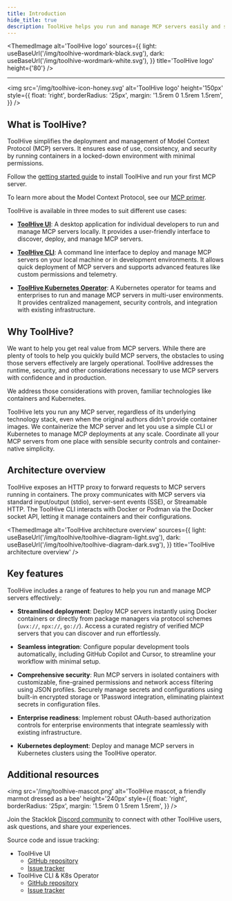 ```yaml
---
title: Introduction
hide_title: true
description: ToolHive helps you run and manage MCP servers easily and securely.
---
```



<ThemedImage
  alt='ToolHive logo'
  sources={{
    light: useBaseUrl('/img/toolhive-wordmark-black.svg'),
    dark: useBaseUrl('/img/toolhive-wordmark-white.svg'),
  }}
  title='ToolHive logo'
  height={'80'}
/>
<br />

---

<img
  src='/img/toolhive-icon-honey.svg'
  alt='ToolHive logo'
  height='150px'
  style={{
    float: 'right',
    borderRadius: '25px',
    margin: '1.5rem 0 1.5rem 1.5rem',
  }}
/>

## What is ToolHive?

ToolHive simplifies the deployment and management of Model Context Protocol
(MCP) servers. It ensures ease of use, consistency, and security by running
containers in a locked-down environment with minimal permissions.

Follow the [getting started guide](./tutorials/quickstart-ui.mdx) to install
ToolHive and run your first MCP server.

To learn more about the Model Context Protocol, see our
[MCP primer](./concepts/mcp-primer.md).

ToolHive is available in three modes to suit different use cases:

- [**ToolHive UI**](./guides-ui/index.mdx): A desktop application for individual
  developers to run and manage MCP servers locally. It provides a user-friendly
  interface to discover, deploy, and manage MCP servers.

- [**ToolHive CLI**](./guides-cli/index.mdx): A command line interface to deploy
  and manage MCP servers on your local machine or in development environments.
  It allows quick deployment of MCP servers and supports advanced features like
  custom permissions and telemetry.

- [**ToolHive Kubernetes Operator**](./guides-k8s/index.mdx): A Kubernetes
  operator for teams and enterprises to run and manage MCP servers in multi-user
  environments. It provides centralized management, security controls, and
  integration with existing infrastructure.

## Why ToolHive?

We want to help you get real value from MCP servers. While there are plenty of
tools to help you quickly build MCP servers, the obstacles to using those
servers effectively are largely operational. ToolHive addresses the runtime,
security, and other considerations necessary to use MCP servers with confidence
and in production.

We address those considerations with proven, familiar technologies like
containers and Kubernetes.

ToolHive lets you run any MCP server, regardless of its underlying technology
stack, even when the original authors didn't provide container images. We
containerize the MCP server and let you use a simple CLI or Kubernetes to manage
MCP deployments at any scale. Coordinate all your MCP servers from one place
with sensible security controls and container-native simplicity.

## Architecture overview

ToolHive exposes an HTTP proxy to forward requests to MCP servers running in
containers. The proxy communicates with MCP servers via standard input/output
(stdio), server-sent events (SSE), or Streamable HTTP. The ToolHive CLI
interacts with Docker or Podman via the Docker socket API, letting it manage
containers and their configurations.

<ThemedImage
  alt='ToolHive architecture overview'
  sources={{
    light: useBaseUrl('/img/toolhive/toolhive-diagram-light.svg'),
    dark: useBaseUrl('/img/toolhive/toolhive-diagram-dark.svg'),
  }}
  title='ToolHive architecture overview'
/>
<br />

## Key features

ToolHive includes a range of features to help you run and manage MCP servers
effectively:

- **Streamlined deployment**: Deploy MCP servers instantly using Docker
  containers or directly from package managers via protocol schemes (`uvx://`,
  `npx://`, `go://`). Access a curated registry of verified MCP servers that you
  can discover and run effortlessly.

- **Seamless integration**: Configure popular development tools automatically,
  including GitHub Copilot and Cursor, to streamline your workflow with minimal
  setup.

- **Comprehensive security**: Run MCP servers in isolated containers with
  customizable, fine-grained permissions and network access filtering using JSON
  profiles. Securely manage secrets and configurations using built-in encrypted
  storage or 1Password integration, eliminating plaintext secrets in
  configuration files.

- **Enterprise readiness**: Implement robust OAuth-based authorization controls
  for enterprise environments that integrate seamlessly with existing
  infrastructure.

- **Kubernetes deployment**: Deploy and manage MCP servers in Kubernetes
  clusters using the ToolHive operator.

## Additional resources

<img
  src='/img/toolhive-mascot.png'
  alt='ToolHive mascot, a friendly marmot dressed as a bee'
  height='240px'
  style={{
    float: 'right',
    borderRadius: '25px',
    margin: '1.5rem 0 1.5rem 1.5rem',
  }}
/>

Join the Stacklok [Discord community](https://discord.gg/stacklok) to connect
with other ToolHive users, ask questions, and share your experiences.

Source code and issue tracking:

- ToolHive UI
  - [GitHub repository](https://github.com/stacklok/toolhive-studio)
  - [Issue tracker](https://github.com/stacklok/toolhive-studio/issues)
- ToolHive CLI & K8s Operator
  - [GitHub repository](https://github.com/stacklok/toolhive)
  - [Issue tracker](https://github.com/stacklok/toolhive/issues)

